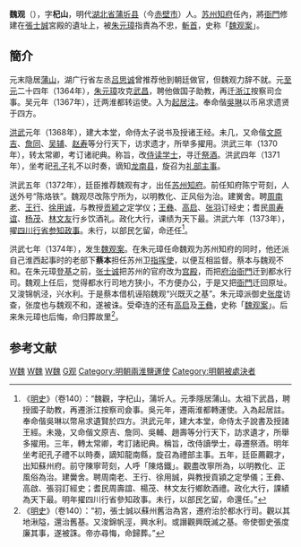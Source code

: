 '''魏观'''（{{bd|1305年||1374年||catIdx=Wei,魏}}），字'''杞山'''，明代[[湖北省|湖北省]][[赤壁市|蒲圻县]]（今[[赤壁市|赤壁市]]）人。[[苏州|苏州]][[知府|知府]]任內，將[[衙門|衙門]]修建在[[張士誠|張士誠]]宮殿的遺址上，被[[朱元璋|朱元璋]]指責為不忠，[[斬首|斬首]]，史称「[[魏观案|魏观案]]」。

==簡介==
元末隐居[[蒲山|蒲山]]，湖广行省左丞[[吕思诚|吕思诚]]曾推荐他到朝廷做官，但魏观力辞不就。元[[至正|至元]]二十四年（1364年），[[朱元璋|朱元璋]]攻克[[武昌|武昌]]，聘他做国子助教，再迁[[浙江|浙江]]按察司佥事。吴元年（1367年），迁两淮都转运使。入为[[起居注|起居注]]。奉命偕[[吳琳|吳琳]]以币帛求遗贤于四方。

[[洪武|洪武]]元年（1368年），建大本堂，命侍太子说书及授诸王经。未几，又命偕[[文原吉|文原吉]]、[[詹同|詹同]]、[[吴辅|吴辅]]、[[赵寿|赵寿]]等分行天下，访求遗才，所举多擢用。洪武三年（1370年），转太常卿，考订诸祀典。称旨，改[[侍读学士|侍读学士]]，寻迁[[祭酒|祭酒]]。洪武四年（1371年），坐考祀[[孔子|孔子]]礼不以时奏，谪知[[龙南县|龙南县]]，旋召为[[礼部|礼部]][[主事|主事]]。

洪武五年（1372年），廷臣推荐魏观有才，出任[[苏州|苏州]][[知府|知府]]。前任知府陈宁苛刻，人送外号“陈烙铁”。魏观尽改陈宁所为，以明教化、正风俗为治。建黉舍。聘[[周南老|周南老]]、[[王行|王行]]、[[徐用诚|徐用诚]]，与教授[[贡颍之|贡颍之]]定学仪；[[王彝|王彝]]、[[高启|高启]]、[[张羽|张羽]]订经史；耆民[[周寿谊|周寿谊]]、[[杨茂|杨茂]]、[[林文友|林文友]]行乡饮酒礼。政化大行，课绩为天下最。洪武六年（1373年），擢[[四川|四川]][[行省|行省]][[参知政事|参知政事]]。未行，以部民乞留，命还任<ref>《[[明史|明史]]》（卷140）：“魏觀，字杞山，蒲圻人。元季隱居蒲山。太祖下武昌，聘授國子助教，再遷浙江按察司僉事。吳元年，遷兩淮都轉運使。入為起居註。奉命偕吳琳以幣帛求遺賢於四方。洪武元年，建大本堂，命侍太子說書及授諸王經。未幾，又命偕文原吉、詹同、吳輔、趙壽等分行天下，訪求遺才，所舉多擢用。三年，轉太常卿，考訂諸祀典。稱旨，改侍讀學士，尋遷祭酒。明年坐考祀孔子禮不以時奏，謫知龍南縣，旋召為禮部主事。五年，廷臣薦觀才，出知蘇州府。前守陳寧苛刻，人呼「陳烙鐵」。觀盡改寧所為，以明教化、正風俗為治。建黌舍。聘周南老、王行、徐用誠，與教授貢潁之定學儀；王彜、高啟、張羽訂經史；耆民周壽誼、楊茂、林文友行鄉飲酒禮。政化大行，課績為天下最。明年擢四川行省參知政事。未行，以部民乞留，命還任。”</ref>。

洪武七年（1374年），发生[[魏观案|魏观案]]。在朱元璋任命魏观为苏州知府的同时，他还派自己淮西起事时的老部下'''蔡本'''担任苏州卫[[指挥使|指挥使]]，以便互相监督。蔡本与魏观不和。在朱元璋[[登基|登基]]之前，[[张士诚|张士诚]]把苏州的官府改为[[宫殿|宫殿]]，而把[[府治|府治]][[衙門|衙門]]迁到都水行司。魏观上任后，觉得都水行司地方狭小，不方便办公，于是又把[[衙門|衙門]]迁回原址。又浚锦帆泾，兴水利。于是蔡本借机诬陷魏观“兴既灭之基”。朱元璋派御史[[张度|张度]]访查，张度也与魏观不和，遂被诛。受牵连的还有[[高启|高启]]及[[王彝|王彝]]，史称「[[魏观案|魏观案]]」。后来朱元璋也后悔，命归葬故里<ref>《[[明史|明史]]》（卷140）：“初，張士誠以蘇州舊治為宮，遷府治於都水行司。觀以其地湫隘，還治舊基。又浚錦帆涇，興水利。或譖觀興既滅之基。帝使御史張度廉其事，遂被誅。帝亦尋悔，命歸葬。”</ref>。

==参考文献==
{{wikisource|明史/卷140}}
{{Reflist}}

{{並稱|姑蘇五太守|[[季亨|季　亨]] - [[魏觀|魏　觀]] - [[王观_(太学士)|王　觀]] - [[姚善|姚　善]] - [[况钟|況　鍾]]}}
[[Category:明朝蘇州府知府|W魏]]
[[Category:明朝國子監祭酒|W魏]]
[[Category:赤壁人|W魏]]
[[Category:魏姓|G观]]
[[Category:明朝兩淮鹽運使|Category:明朝兩淮鹽運使]]
[[Category:明朝被處決者|Category:明朝被處決者]]